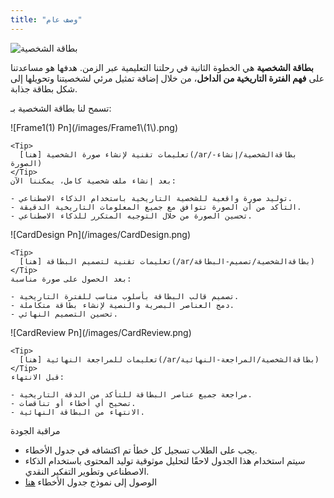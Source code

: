 ```yaml
---
title: "وصف عام"
---
```


<Icon icon="traffic-cone" iconType="duotone" color="#851F6A" size={72} />

![بطاقة الشخصية](/MacBookPro14_-1\(4\).png)

**بطاقة الشخصية** هي الخطوة الثانية في رحلتنا التعليمية عبر الزمن. هدفها هو مساعدتنا على **فهم الفترة التاريخية من الداخل**، من خلال إضافة تمثيل مرئي لشخصيتنا وتحويلها إلى شكل بطاقة جذابة.

تسمح لنا بطاقة الشخصية بـ:

<Steps>
  <Step title="تحويل النص إلى صورة">
    ![Frame1(1) Pn](/images/Frame1\(1\).png)

    <Tip>
      تعليمات تقنية لإنشاء صورة الشخصية [هنا](/ar/بطاقةالشخصية/إنشاء-الصورة)
    </Tip>
    بعد إنشاء ملف شخصية كامل، يمكننا الآن:

    - توليد صورة واقعية للشخصية التاريخية باستخدام الذكاء الاصطناعي.
    - التأكد من أن الصورة تتوافق مع جميع المعلومات التاريخية الدقيقة.
    - تحسين الصورة من خلال التوجيه المتكرر للذكاء الاصطناعي.
  </Step>
  <Step title="إنشاء تصميم البطاقة">
    ![CardDesign Pn](/images/CardDesign.png)

    <Tip>
      تعليمات تقنية لتصميم البطاقة [هنا](/ar/بطاقةالشخصية/تصميم-البطاقة)
    </Tip>
    بعد الحصول على صورة مناسبة:

    - تصميم قالب البطاقة بأسلوب مناسب للفترة التاريخية.
    - دمج العناصر البصرية والنصية لإنشاء بطاقة متكاملة.
    - تحسين التصميم النهائي.
  </Step>
  <Step title="المراجعة النهائية">
    ![CardReview Pn](/images/CardReview.png)

    <Tip>
      تعليمات للمراجعة النهائية [هنا](/ar/بطاقةالشخصية/المراجعة-النهائية)
    </Tip>
    قبل الانتهاء:

    - مراجعة جميع عناصر البطاقة للتأكد من الدقة التاريخية.
    - تصحيح أي أخطاء أو تناقضات.
    - الانتهاء من البطاقة النهائية.
  </Step>
</Steps>

<Note>
  مراقبة الجودة

  - يجب على الطلاب تسجيل كل خطأ تم اكتشافه في جدول الأخطاء.
  - سيتم استخدام هذا الجدول لاحقًا لتحليل موثوقية توليد المحتوى باستخدام الذكاء الاصطناعي وتطوير التفكير النقدي.
  - الوصول إلى نموذج جدول الأخطاء [هنا](/ar/ملف-الشخصية/الموارد#جدول-الأخطاء)
</Note> 
